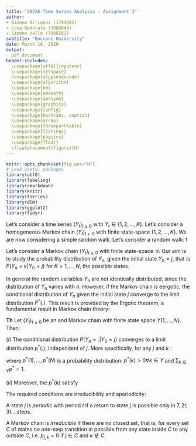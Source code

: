 ```yaml
---
title: "20236 Time Series Analysis - Assignment 3"
author:
- Simone Arrigoni (1794692)
- Luca Badolato (3086040)
- Simone Valle (3088281)
subtitle: "Bocconi University"
date: March 16, 2020
output: 
  pdf_document
header-includes:
  \usepackage[utf8]{inputenc}
  \usepackage{setspace}
  \usepackage{algpseudocode}
  \usepackage{algorithm}
  \usepackage{bm}
  \usepackage{amsmath}
  \usepackage{amssymb}
  \usepackage{graphicx}
  \usepackage{subfig}
  \usepackage{booktabs, caption}
  \usepackage{array}
  \usepackage{threeparttable}
  \usepackage{listings}
  \usepackage{physics}
  \usepackage{float}
  \floatplacement{figure}{H}
---
```


```r
knitr::opts_chunk$set(fig.pos="H")
# Load useful packages
library(utf8)
library(labeling)
library(rmarkdown)
library(knitr)
library(tseries)
library(dlm)
library(ggplot2)
library(tidyr)
```

\section{Exercise 1}
Let's consider a time series $(Y_{t})_{t\geq0}$ with $Y_{t} \in \{1,2,...,K\}$.
\begin{itemize}
\item The time series $(Y_{t})$ is a Markov chain if $Y_{0} \sim p_{0}(\cdot)$ and $Y_{t}$ depends on the past observations through $Y_{t-1}$ and only through it. In other words, if $Y_{t}$ is conditionally independent on $(Y_{0}, ..., Y_{t-2})$ given $Y_{t-1}$.
\item An example of a Markov chain is...
\end{itemize}

\section{Exercise 2}
Let's consider a homogeneous Markov chain $(Y_{t})_{t\geq0}$ with finite state-space $\{1,2,...,K\}$.
\begin{itemize}
\item The initial distribution is... The transition matrix is... For non-homogeneous Markov chains the transition matrix can be different for any $t$, i.e. $\textbf{P}_{t_{1}} \ne \textbf{P}_{t_{2}}$.
\item Supposing that $K=3$, we have that:
\begin{equation*}
P(Y_{2}=1 \; | \; Y_{1}=2, Y_{0}=2) = P(Y_{2}=1 \; | \; Y_{1}=2) = p_{2,1}
\end{equation*}
\item We also have that:
\begin{equation*}
\begin{split}
P(Y_{0}&=2, Y_{1}=2, Y_{3}=1, Y_{4}=2, Y_{5}=2, Y_{6}=2, Y_{7}=1, Y_{8}=3) \\
= & \; P(Y_{1}=2 \; | \; Y_{0}=2) \; P(Y_{3}=1 \; | \; Y_{1}=2, Y_{0}=2) \; P(Y_{4}=2 \; | \; Y_{3}=1, Y_{1}=2, Y_{0}=2) \\ & \; P(Y_{5}=2 \; | \; Y_{4}=2, Y_{3}=1,  Y_{1}=2, Y_{0}=2) \; P(Y_{6}=2 \; | \; Y_{5}=2, Y_{4}=2, Y_{3}=1, Y_{1}=2, Y_{0}=2) \\ & \; P(Y_{7}=1 \; | \; Y_{6}=2, Y_{5}=2, Y_{4}=2, Y_{3}=1, Y_{1}=2, Y_{0}=2) \\ & \; P(Y_{8}=3 \; | \; Y_{7}=1, Y_{6}=2, Y_{5}=2, Y_{4}=2, Y_{3}=1, Y_{1}=2, Y_{0}=2) \\
= & \; P(Y_{1}=2 \; | \; Y_{0}=2) \; P(Y_{3}=1 \; | \; Y_{1}=2) P(Y_{4}=2 \; | \; Y_{3}=1) \; P(Y_{5}=2 \; | \; Y_{4}=2) \; P(Y_{6}=2 \; | \; Y_{5}=2) \\ & \; P(Y_{7}=1 \; | \; Y_{6}=2) \; P(Y_{8}=3 \; | \; Y_{7}=1) \\
= & \; (p_{2,2})(p_{2,1})(p_{1,2})(p_{2,2})(p_{2,2})(p_{2,1})(p_{1,3}) \\
= & \; (p_{1,2})(p_{1,3})(p_{2,1}^{2})(p_{2,2}^{3})
\end{split}
\end{equation*}
\end{itemize}

\section{Exercise 3}
We are now considering a simple random walk.
\begin{itemize}
\item The process $(Y_{t})_{t\geq0}$ is not stationary. Indeed, the variance is not constant: it explodes with increasing $t$.
\item The process $(Y_{t})_{t\geq0}$ is a Markov chain, as it has the Markov property, namely $Y_{t}$ depends on the past observation only through $Y_{t-1}$. Indeed, conditionally on the trajectory $(y_{0}, Y_{1}=y_{1},...,Y_{t-1}=i)$, the probability law of the capital $Y_{t}$ at the next step does not depend on the entire trajectory but only on the position reached at time $t-1$, that is $Y_{t-1}=i$.
\end{itemize}

\section{Exercise 4}
Let's consider a random walk:
\begin{equation*}
Y_{t}=Y_{t+1}+Z_{t} \qquad Z_{t} \overset{i.i.d.}{\sim} N(\mu,\sigma^{2}).
\end{equation*}
\begin{itemize}
\item The mean function is... The variance function is... The process $(Y_{t})_{t\geq0}$ is not stationary because...
\item The process $(Y_{t})_{t\geq0}$ satisfies the Markov property and is thus a Markov chain.
\item The process $(R_{t})$ is stationary because...
\end{itemize}

\section{Exercise 5}
\begin{itemize}
\item Knowing the state-space, the initial value and the transition matrix, the probability that $Y_{2}=2$ can be obtained as follows:
\begin{equation*}
\begin{split}
P(Y_{2}=2)
& = \sum_{i=1}^{3} P(Y_{2}=2 \; | \; Y_{1}=i) \; P(Y_{1}=i \; | \; Y_{0}=1) \\
& = \sum_{i=1}^{3} p_{1,i} \; p_{i,2} = p_{1,1} \; p_{1,2} + p_{1,2} \; p_{2,2} + p_{1,3} \; p_{3,2} \\
& = 0.6 \cdot 0.4 + 0.4 \cdot 0.7 + 0 \cdot 0.1 = 0.52
\end{split}
\end{equation*}
\item We also have that:
\begin{equation*}
\begin{split}
P(Y_{1}=1 \; | \; Y_{2}=2, Y_{0}=1) 
& = \frac{P(Y_{2}=2 \; | \; Y_{1}=1, Y_{0}=1) \; P(Y_{1}=1 \; | \; Y_{0}=1)}{P(Y_{2}=2)} \\
& = \frac{P(Y_{2}=2 \; | \; Y_{1}=1) \; P(Y_{1}=1 \; | \; Y_{0}=1)}{P(Y_{2}=2)} \\
& = \frac{p_{1,1} \; p_{1,2}}{P(Y_{2}=2)} = \frac{0.6 \cdot 0.4}{0.52} = 0.4615
\end{split}
\end{equation*}
\end{itemize}

\section{Exercise 6}
\begin{itemize}
\item The state-space of the given Markov chain is $\mathcal{Y}=\{1,2,3\}$.
\item The marginal probability distribution of $Y_{2}$, given the starting value $Y_{0}=1$ is:
\begin{equation*}
\begin{split}
P(Y_{2}=i \; | \; Y_{0}=1)
& =
\begin{cases}
\sum_{j=1}^{3} P(Y_{2}=1 \; | \; Y_{1}=j) \; P(Y_{1}=j \; | \; Y_{0}=1) \qquad \text{if $i=1$} \\
\sum_{j=1}^{3} P(Y_{2}=2 \; | \; Y_{1}=j) \; P(Y_{1}=j \; | \; Y_{0}=1) \qquad \text{if $i=2$} \\
\sum_{j=1}^{3} P(Y_{2}=3 \; | \; Y_{1}=j) \; P(Y_{1}=j \; | \; Y_{0}=1) \qquad \text{if $i=3$}
\end{cases} \\
& = 
\begin{cases}
0.48 \qquad \text{if $i=1$} \\
0.48 \qquad \text{if $i=2$} \\
0.04 \qquad \text{if $i=3$}
\end{cases}
\end{split}
\end{equation*}
\end{itemize}

\section{Exercise 7}
\begin{itemize}
\item We have that:
\begin{equation*}
P(Y_{1}=2, Y_{2}=1 \; | \; Y_{0}=1) = 0.4 \cdot 0 = 0
\end{equation*}
\item The above Markov chain is irreducible... because...
\end{itemize}
f
\section{Exercise 8}
Let's consider a Markov chain $(Y_{t})_{t \geq 0}$ with finite state-space $\mathcal{Y}$. Our aim is to study the probability distribution of $Y_n$, given the initial state $Y_0 = j$, that is $P(Y_n = k | Y_0 = j)$ for $K = 1, ..., N$, the possible states. 

In general the random variables $Y_n$ are not identically distributed, since the distribution of $Y_n$ varies with $n$. However, if the Markov chain is eergotic, the conditional distribution of $Y_n$ given the initial state $j$ converge to the limit distribution $P ^ {\ast} (.)$. This result is provided by the Ergotic theorem, a fundamental result in Markov chain theory: 
\medskip


**Th** Let $(Y_{t})_{t \geq 0}$ be an \textbf{irriducible} and \textbf{aperiodic} Markov chain with finite state space $\textit{Y}\{ 1, ..., N \}$. Then:


$(i)$ The conditional distribution $P(Y_n = . | Y_0 = j)$ converges to a limit distribution $p ^ {\ast} (.)$, independent of $j$. More specifically, for any $j$ and $k$ :

\begin{center}
$\lim_{n \to \inf} P(Y_n = k | Y_0 = j) = p ^ {\ast} (k) > 0$
\end{center}


where $p ^ {\ast} (1), ... ,p ^ {\ast} (N)$ is a probability distribution: $p ^ {\ast} (k) > 0 \forall k \in \textit{Y}$ and $\sum_{k \in \textit{Y}} p^{\ast} = 1$.

$(ii)$ Moreover, the $p^{\ast} (k)$ satisfy
\begin{center}
$p^{\ast} (k) = \sum_{i \in \textit{Y}} p^{\ast} (i) p_{i, k}.$
\end{center}


\bigskip

The required conditions are irreducibility and aperiodicity: 

A state $j$ is *periodic* with period $t$ if a return to state $j$ is possible only in $7, 2t, 3t ...$ steps. 

A Markov chain is *irreducible* if  there are no closed set, that is, for every set $C$ of states no one-step transition in possible from any state inside $C$ to any outside $C$, i.e. $p_{j,k} = 0$ if $j \in C$ and $k \notin C$.


\section{Exercise 9}
\begin{itemize}

\item The MLE of $p_{3,1}$ is:
\begin{equation*}
\hat{p}_{3,1}=\frac{25}{150}=\frac{1}{6}=0.1\overline{6}.
\end{equation*}

\item The asymptotic confidence interval of level 0.95 for $p_{3,1}$ is:
\begin{equation*}
\begin{split}
\bigg[\hat{p}_{3,1}-1.96\sqrt{\frac{\hat{p}_{3,1}(1-\hat{p}_{3,1})}{n_{3,+}}}\text{;} \; \hat{p}_{3,1}+1.96\sqrt{\frac{\hat{p}_{3,1}(1-\hat{p}_{3,1})}{n_{3,+}}}\bigg]
& = \bigg[\frac{1}{6}-1.96\sqrt{\frac{\frac{1}{6}\cdot\frac{5}{6}}{150}}\text{;} \; \frac{1}{6}+1.96\sqrt{\frac{\frac{1}{6}\cdot\frac{5}{6}}{150}}\bigg] \\
& = \big[0.16667-1.96 \cdot 0.05270 \text{;} \; 0.16667+1.96 \cdot 0.05270\big] \\
& = \big[0.063378 \text{;} \; 0.269962\big]
\end{split}
\end{equation*}

\item Relaxing the homogeneity assumption for the Markov chain, the MLEs of $p_{3,1}(t)$ for $t=1,2$ are:
\begin{equation*}
\begin{split}
& \hat{p}_{3,1}(1)=\frac{10}{55}=0.\overline{18} \\
& \hat{p}_{3,1}(2)=\frac{10}{40}=0.25
\end{split}
\end{equation*}

\end{itemize}

\section{Exercise 10}
\begin{itemize}
\item We have that:
\begin{equation*}
P(Y_{1,1}=1, Y_{1,2}=3, Y_{1,3}=3, Y_{1,4}=2 \; | \; Y_{1,0}=1; \text{\textbf{P}}) =
\end{equation*}
\item MLE of $p_{i,j}$
\item
\end{itemize}

